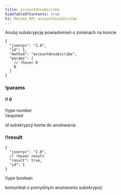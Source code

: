 ```yaml
---
title: accountUnsubscribe
hideTableOfContents: true
h1: Metoda RPC accountUnsubscribe
---
```


Anuluj subskrypcję powiadomień o zmianach na koncie

<APIMethod>

```jsonc !!request
{
  "jsonrpc": "2.0",
  "id": 1,
  "method": "accountUnsubscribe",
  "params": [
    // !hover 0
    0
  ]
}
```

### !params

#### !! 0

!type number  
!required

id subskrypcji konta do anulowania

### !!result

```jsonc !response
{
  "jsonrpc": "2.0",
  // !hover result
  "result": true,
  "id": 1
}
```

!type boolean

komunikat o pomyślnym anulowaniu subskrypcji

</APIMethod>
